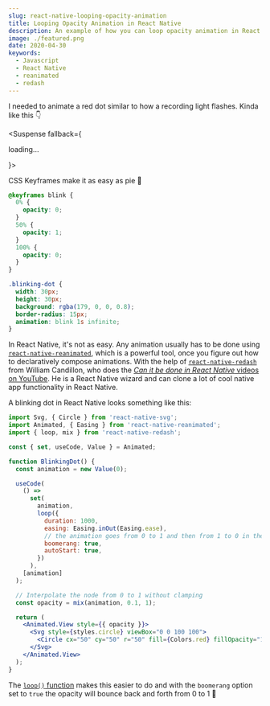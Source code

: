```yaml
---
slug: react-native-looping-opacity-animation
title: Looping Opacity Animation in React Native
description: An example of how you can loop opacity animation in React Native
image: ./featured.png
date: 2020-04-30
keywords:
  - Javascript
  - React Native
  - reanimated
  - redash
---
```


I needed to animate a red dot similar to how a recording light flashes. Kinda
like this 👇

<Suspense fallback={<p>loading...</p>}>
  <BlinkingDot />
</Suspense>

CSS Keyframes make it as easy as pie 🥧

```CSS
@keyframes blink {
  0% {
    opacity: 0;
  }
  50% {
    opacity: 1;
  }
  100% {
    opacity: 0;
  }
}

.blinking-dot {
  width: 30px;
  height: 30px;
  background: rgba(179, 0, 0, 0.8);
  border-radius: 15px;
  animation: blink 1s infinite;
}
```

In React Native, it's not as easy. Any animation usually has to be done using
[`react-native-reanimated`](https://github.com/software-mansion/react-native-reanimated),
which is a powerful tool, once you figure out how to declaratively compose
animations. With the help of
[`react-native-redash`](https://github.com/wcandillon/react-native-redash) from
William Candillon, who does the [_Can it be done in React Native_ videos on
YouTube](https://www.youtube.com/user/wcandill). He is a React Native wizard and
can clone a lot of cool native app functionality in React Native.

A blinking dot in React Native looks something like this:

```jsx
import Svg, { Circle } from 'react-native-svg';
import Animated, { Easing } from 'react-native-reanimated';
import { loop, mix } from 'react-native-redash';

const { set, useCode, Value } = Animated;

function BlinkingDot() {
  const animation = new Value(0);

  useCode(
    () =>
      set(
        animation,
        loop({
          duration: 1000,
          easing: Easing.inOut(Easing.ease),
          // the animation goes from 0 to 1 and then from 1 to 0 in the next cycle
          boomerang: true,
          autoStart: true,
        })
      ),
    [animation]
  );

  // Interpolate the node from 0 to 1 without clamping
  const opacity = mix(animation, 0.1, 1);

  return (
    <Animated.View style={{ opacity }}>
      <Svg style={styles.circle} viewBox="0 0 100 100">
        <Circle cx="50" cy="50" r="50" fill={Colors.red} fillOpacity="1" />
      </Svg>
    </Animated.View>
  );
}
```

The [`loop()`
function](https://wcandillon.github.io/react-native-redash/run-animations#loop)
makes this easier to do and with the `boomerang` option set to `true` the
opacity will bounce back and forth from 0 to 1 🦘
